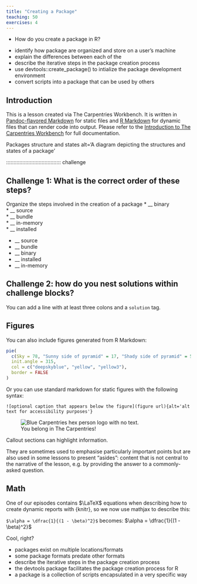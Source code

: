 ```yaml
---
title: "Creating a Package"
teaching: 50
exercises: 4
---
```


:::::::::::::::::::::::::::::::::::::: questions 

- How do you create a package in R?

::::::::::::::::::::::::::::::::::::::::::::::::

::::::::::::::::::::::::::::::::::::: objectives

- identify how package are organized and store on a user’s machine
- explain the differences between each of the
- describe the iterative steps in the package creation process
- use devtools::create_package() to intialize the package development environment
- convert scripts into a package that can be used by others


::::::::::::::::::::::::::::::::::::::::::::::::

## Introduction

This is a lesson created via The Carpentries Workbench. It is written in
[Pandoc-flavored Markdown](https://pandoc.org/MANUAL.txt) for static files and
[R Markdown][r-markdown] for dynamic files that can render code into output. 
Please refer to the [Introduction to The Carpentries 
Workbench](https://carpentries.github.io/sandpaper-docs/) for full documentation.


Packages structure and states alt='A diagram depicting the structures and states of a package'


::::::::::::::::::::::::::::::::::::: challenge 

## Challenge 1: What is the correct order of these steps?   

Organize the steps involved in the creation of a package
* __ binary  
* __ source  
* __ bundle  
* __ in-memory  
* __ installed   

:::::::::::::::::::::::: solution 

* __ source  
* __ bundle  
* __ binary  
* __ installed  
* __ in-memory  
 

:::::::::::::::::::::::::::::::::


::::::::::::::::::::::::::::::::::::: challenge 

## Challenge 2: how do you nest solutions within challenge blocks?

:::::::::::::::::::::::: solution 

You can add a line with at least three colons and a `solution` tag.

:::::::::::::::::::::::::::::::::
::::::::::::::::::::::::::::::::::::::::::::::::

## Figures

You can also include figures generated from R Markdown:

```r
pie(
  c(Sky = 78, "Sunny side of pyramid" = 17, "Shady side of pyramid" = 5), 
  init.angle = 315, 
  col = c("deepskyblue", "yellow", "yellow3"), 
  border = FALSE
)
```

Or you can use standard markdown for static figures with the following syntax:

`![optional caption that appears below the figure](figure url){alt='alt text for
accessibility purposes'}`

![You belong in The Carpentries!](https://raw.githubusercontent.com/carpentries/logo/master/Badge_Carpentries.svg){alt='Blue Carpentries hex person logo with no text.'}

::::::::::::::::::::::::::::::::::::: callout

Callout sections can highlight information.

They are sometimes used to emphasise particularly important points
but are also used in some lessons to present "asides": 
content that is not central to the narrative of the lesson,
e.g. by providing the answer to a commonly-asked question.

::::::::::::::::::::::::::::::::::::::::::::::::


## Math

One of our episodes contains $\LaTeX$ equations when describing how to create
dynamic reports with {knitr}, so we now use mathjax to describe this:

`$\alpha = \dfrac{1}{(1 - \beta)^2}$` becomes: $\alpha = \dfrac{1}{(1 - \beta)^2}$

Cool, right?

::::::::::::::::::::::::::::::::::::: keypoints 

- packages exist on multiple locations/formats 
- some package formats predate other formats
- describe the iterative steps in the package creation process
- the devtools package facilitates the package creation process for R
- a package is a collection of scripts encapsulated in a very specific way

::::::::::::::::::::::::::::::::::::::::::::::::

[r-markdown]: https://rmarkdown.rstudio.com/
